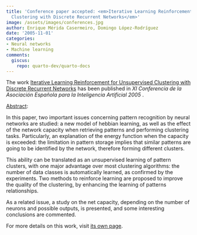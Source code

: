 ```yaml
---
title: 'Conference paper accepted: <em>Iterative Learning Reinforcement for Unsupervised
  Clustering with Discrete Recurrent Networks</em>'
image: /assets/images/conferences.jpg
author: Enrique Mérida Casermeiro, Domingo López-Rodríguez
date: '2005-11-01'
categories:
- Neural networks
- Machine learning
comments:
  giscus:
    repo: quarto-dev/quarto-docs
---
```


The work <u>Iterative Learning Reinforcement for Unsupervised Clustering with Discrete Recurrent Networks</u> has been published in <em><em>XI Conferencia de la Asociación Española para la Inteligencia Artificial</em> 2005
</em>.

<u>Abstract</u>:



In this paper, two important issues concerning pattern recognition by neural networks are studied: a new model of hebbian learning, as well as the effect of the network capacity when retrieving patterns and performing clustering tasks. Particularly, an explanation of the energy function when the capacity is exceeded: the limitation in pattern storage implies that similar patterns are going to be identified by the network, therefore forming different clusters.

This ability can be translated as an unsupervised learning of pattern clusters, with one major advantage over most clustering algorithms: the number of data classes is automatically learned, as confirmed by the experiments. Two methods to reinforce learning are proposed to improve the quality of the clustering, by enhancing the learning of patterns relationships.

As a related issue, a study on the net capacity, depending on the number of neurons and possible outputs, is presented, and some interesting conclusions are commented.




For more details on this work, visit <a href='/publications/conferences/2005-caepia'>its own page</a>.
